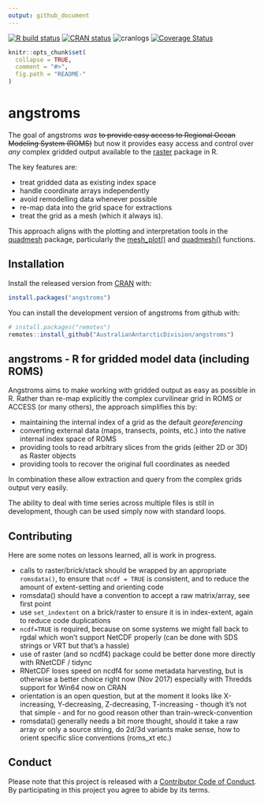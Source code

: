 ```yaml
---
output: github_document
---
```



<!-- badges: start -->
[![R build status](https://github.com/AustralianAntarcticDivision/angstroms/workflows/R-CMD-check/badge.svg)](https://github.com/AustralianAntarcticDivision/angstroms/actions)
 [![CRAN status](http://www.r-pkg.org/badges/version/angstroms)](https://cran.r-project.org/package=angstroms)
 ![cranlogs](http://cranlogs.r-pkg.org./badges/angstroms)
[![Coverage Status](https://img.shields.io/codecov/c/github/AustralianAntarcticDivision/angstroms/master.svg)](https://codecov.io/github/AustralianAntarcticDivision/angstroms?branch=master)
<!-- badges: end -->

<!-- README.md is generated from README.Rmd. Please edit that file -->

```r
knitr::opts_chunk$set(
  collapse = TRUE,
  comment = "#>",
  fig.path = "README-"
)
```

# angstroms

The goal of angstroms *was* ~~to provide easy access to Regional Ocean Modeling System (ROMS)~~ but now it provides
easy access and control over *any* complex gridded output available to the [raster](https://CRAN.R-project.org/package=raster) package in R. 

The key features are: 

* treat gridded data as existing index space
* handle coordinate arrays independently 
* avoid remodelling data whenever possible
* re-map data into the grid space for extractions
* treat the grid as a mesh (which it always is). 


This approach aligns with the plotting and interpretation tools in the [quadmesh](https://CRAN.R-project.org/package=quadmesh) package, particularly the [mesh_plot()](https://hypertidy.github.io/quadmesh/reference/mesh_plot.html) and [quadmesh()](https://hypertidy.github.io/quadmesh/reference/quadmesh.html) functions. 


## Installation

Install the released version from [CRAN](https://CRAN.R-project.org/) with: 

```r
install.packages("angstroms")
```

You can install the development version of angstroms from github with:

```r
# install.packages("remotes")
remotes::install_github("AustralianAntarcticDivision/angstroms")
```

## angstroms - R for gridded model data (including ROMS)

Angstroms aims to make working with gridded output as easy as possible in R. 
Rather than re-map explicitly the complex curvilinear grid in ROMS or ACCESS (or many others), the approach simplifies this by: 

* maintaining the internal index of a grid as the default *georeferencing* 
* converting external data (maps, transects, points, etc.) into the native internal index space of ROMS
* providing tools to read arbitrary slices from the grids (either 2D or 3D) as Raster objects
* providing tools to recover the original full coordinates as needed

In combination these allow extraction and query from the complex grids output very easily. 


The ability to deal with time series across multiple files is still in development, though can be used simply now with standard loops. 


## Contributing

Here are some notes on lessons learned, all is work in progress. 

* calls to raster/brick/stack should be wrapped by an appropriate `romsdata()`, to ensure that `ncdf = TRUE` is consistent, and to reduce the amount of extent-setting and orienting code
* romsdata() should have a convention to accept a raw matrix/array, see first point
* use `set_indextent` on a brick/raster to ensure it is in index-extent, again to reduce code duplications
* `ncdf=TRUE` is required, because on some systems we might fall back to rgdal which won't support NetCDF properly (can be done with SDS strings or VRT but that's a hassle)
* use of raster (and so ncdf4) package could be better done more directly with RNetCDF / tidync
* RNetCDF loses speed on ncdf4 for some metadata harvesting, but is otherwise a better choice right now (Nov 2017) especially with Thredds support for Win64 now on CRAN
* orientation is an open question, but at the moment it looks like X-increasing, Y-decreasing, Z-decreasing, T-increasing - though it's not that simple - and for no good reason other than train-wreck-convention
* romsdata() generally needs a bit more thought, should it take a raw array or only a source string, do 2d/3d variants make sense, how to orient specific slice conventions (roms_xt etc.)



## Conduct

Please note that this project is released with a [Contributor Code of Conduct](CONDUCT.md). By participating in this project you agree to abide by its terms.